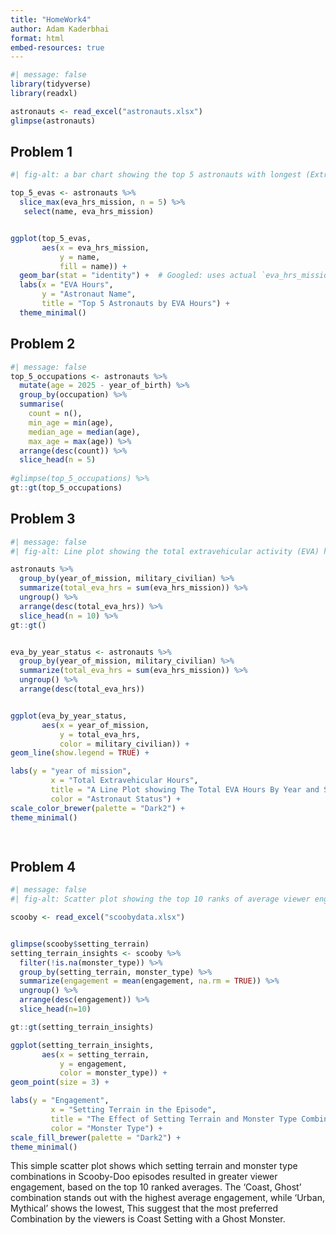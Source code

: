 ```yaml
---
title: "HomeWork4"
author: Adam Kaderbhai
format: html
embed-resources: true
---
```


```r
#| message: false
library(tidyverse)
library(readxl)
```

```r
astronauts <- read_excel("astronauts.xlsx")
glimpse(astronauts) 

```


## Problem 1
```r
#| fig-alt: a bar chart showing the top 5 astronauts with longest (Extra Vehicular Activity) EVA Hours. 

top_5_evas <- astronauts %>%
  slice_max(eva_hrs_mission, n = 5) %>%
   select(name, eva_hrs_mission)


ggplot(top_5_evas, 
       aes(x = eva_hrs_mission, 
           y = name, 
           fill = name)) +
  geom_bar(stat = "identity") +  # Googled: uses actual `eva_hrs_mission` instead of frequency counts
  labs(x = "EVA Hours",
       y = "Astronaut Name", 
       title = "Top 5 Astronauts by EVA Hours") +
  theme_minimal()
```

## Problem 2
```r
#| message: false
top_5_occupations <- astronauts %>%
  mutate(age = 2025 - year_of_birth) %>% 
  group_by(occupation) %>% 
  summarise(
    count = n(),  
    min_age = min(age),  
    median_age = median(age),  
    max_age = max(age)) %>%
  arrange(desc(count)) %>%  
  slice_head(n = 5) 
  
#glimpse(top_5_occupations) %>% 
gt::gt(top_5_occupations)
```

## Problem 3
```r
#| message: false
#| fig-alt: Line plot showing the total extravehicular activity (EVA) hours for missions, with individual data points colored by whether the astronaut was military or civilian (Green represents civilian status and orange represents military status), plotted against the year of the mission.

astronauts %>%
  group_by(year_of_mission, military_civilian) %>%
  summarize(total_eva_hrs = sum(eva_hrs_mission)) %>%
  ungroup() %>%
  arrange(desc(total_eva_hrs)) %>% 
  slice_head(n = 10) %>% 
gt::gt()


eva_by_year_status <- astronauts %>%
  group_by(year_of_mission, military_civilian) %>%
  summarize(total_eva_hrs = sum(eva_hrs_mission)) %>%
  ungroup() %>%
  arrange(desc(total_eva_hrs)) 


ggplot(eva_by_year_status,
       aes(x = year_of_mission,
           y = total_eva_hrs,  
           color = military_civilian)) +
geom_line(show.legend = TRUE) +

labs(y = "year of mission",
         x = "Total Extravehicular Hours",
         title = "A Line Plot showing The Total EVA Hours By Year and Status of an Astronaut",
         color = "Astronaut Status") +
scale_color_brewer(palette = "Dark2") +
theme_minimal()

  
```

## Problem 4
```r
#| message: false
#| fig-alt: Scatter plot showing the top 10 ranks of average viewer engagement for setting terrain and monster type combinations in Scooby-Doo episodes. The x-axis is the Setting Terrains while the y-axis is the Engagement values. Each point on the plot represents different Monster types differentiated by color.

scooby <- read_excel("scoobydata.xlsx")


glimpse(scooby$setting_terrain)
setting_terrain_insights <- scooby %>%
  filter(!is.na(monster_type)) %>%
  group_by(setting_terrain, monster_type) %>%
  summarize(engagement = mean(engagement, na.rm = TRUE)) %>%
  ungroup() %>%
  arrange(desc(engagement)) %>% 
  slice_head(n=10)

gt::gt(setting_terrain_insights)

ggplot(setting_terrain_insights,
       aes(x = setting_terrain,  
           y = engagement,
           color = monster_type)) +
geom_point(size = 3) +

labs(y = "Engagement",
         x = "Setting Terrain in the Episode",
         title = "The Effect of Setting Terrain and Monster Type Combination on the average Engagment in Top 10 most engaged episodes in Scooby Doo",
         color = "Monster Type") +
scale_fill_brewer(palette = "Dark2") +
theme_minimal()

```


This simple scatter plot shows which setting terrain and monster type combinations in Scooby-Doo episodes resulted in greater viewer engagement, based on the top 10 ranked averages. The 'Coast, Ghost' combination stands out with the highest average engagement, while 'Urban, Mythical' shows the lowest, This suggest that the most preferred Combination by the viewers is Coast Setting with a Ghost Monster.



